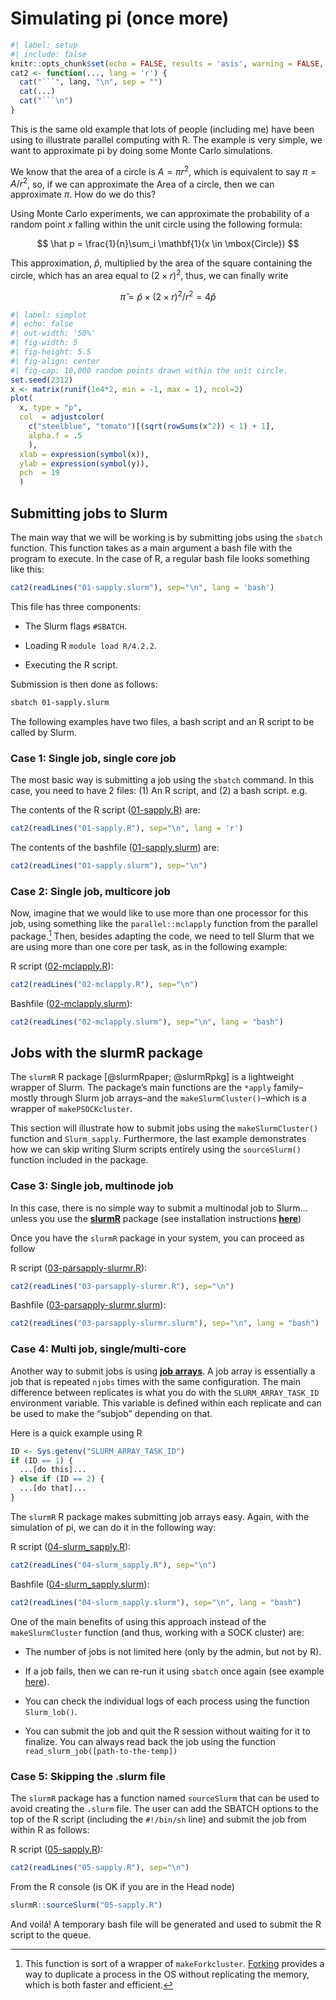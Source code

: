 # Simulating pi (once more)

```r
#| label: setup
#| include: false
knitr::opts_chunk$set(echo = FALSE, results = 'asis', warning = FALSE, comment = "")
cat2 <- function(..., lang = 'r') {
  cat("```", lang, "\n", sep = "")
  cat(...)
  cat("```\n")
}
```



This is the same old example that lots of people (including me) have been using
to illustrate parallel computing with R. The example is very simple, we want to
approximate pi by doing some Monte Carlo simulations.

We know that the area of a circle is $A = \pi r^2$, which is equivalent to say
$\pi = A/r^2$, so, if we can approximate the Area of a circle, then we can
approximate $\pi$. How do we do this?

Using Monte Carlo experiments, we can approximate the probability of a random point 
$x$ falling within the unit circle using the following formula:

$$
\hat p = \frac{1}{n}\sum_i \mathbf{1}(x \in \mbox{Circle})
$$

This approximation, $\hat p$, multiplied by the area of the square containing the circle, which
has an area equal to $(2\times r)^2$, thus, we can finally write

$$
\hat \pi = \hat p \times (2\times r)^2 / r^2 = 4 \hat p
$$

```r
#| label: simplot
#| echo: false
#| out-width: '50%'
#| fig-width: 5
#| fig-height: 5.5
#| fig-align: center
#| fig-cap: 10,000 random points drawn within the unit circle.
set.seed(2312)
x <- matrix(runif(1e4*2, min = -1, max = 1), ncol=2)
plot(
  x, type = "p",
  col  = adjustcolor(
    c("steelblue", "tomato")[(sqrt(rowSums(x^2)) < 1) + 1],
    alpha.f = .5
    ),
  xlab = expression(symbol(x)),
  ylab = expression(symbol(y)),
  pch  = 19
  )
```


## Submitting jobs to Slurm

The main way that we will be working is by submitting jobs using the `sbatch` function.
This function takes as a main argument a bash file with the program to execute.
In the case of R, a regular bash file looks something like this:

```r
cat2(readLines("01-sapply.slurm"), sep="\n", lang = 'bash')
```

This file has three components:

- The Slurm flags `#SBATCH`.

- Loading R `module load R/4.2.2`.

- Executing the R script.

Submission is then done as follows:

```bash
sbatch 01-sapply.slurm
```

The following examples have two files, a bash script and an R script to be called
by Slurm.


### Case 1: Single job, single core job

The most basic way is submitting a job using the `sbatch` command. In this
case, you need to have 2 files: (1) An R script, and (2) a bash script. e.g.

The contents of the R script ([01-sapply.R](01-sapply.R){target="_blank"}) are:


```r
cat2(readLines("01-sapply.R"), sep="\n", lang = 'r')
```


The contents of the bashfile ([01-sapply.slurm](01-sapply.slurm){target="_blank"}) are:

```r
cat2(readLines("01-sapply.slurm"), sep="\n")
```
    
### Case 2: Single job, multicore job

Now, imagine that we would like to use more than one processor for this job,
using something like the `parallel::mclapply` function from the parallel package.[^mclapply]
Then, besides adapting the code, we need to tell Slurm that we are using
more than one core per task, as in the following example:

[^mclapply]: This function is sort of a wrapper of `makeForkcluster`. [Forking](https://en.wikipedia.org/w/index.php?title=Fork_(system_call)&oldid=1145232797){target="_blank"} provides a way to duplicate a process in the OS without replicating the memory, which is both faster and efficient. 

R script ([02-mclapply.R](02-mclapply.R){target="_blank"}):

```r
cat2(readLines("02-mclapply.R"), sep="\n")
```

Bashfile ([02-mclapply.slurm](02-mclapply.slurm){target="_blank"}):

```r
cat2(readLines("02-mclapply.slurm"), sep="\n", lang = "bash")
```

## Jobs with the slurmR package 

The `slurmR` R package [@slurmRpaper; @slurmRpkg] is a lightweight wrapper of Slurm. The package's main functions are the `*apply` family--mostly through Slurm job arrays--and the `makeSlurmCluster()`--which is a wrapper of `makePSOCKcluster`. 

This section will illustrate how to submit jobs using the `makeSlurmCluster()` function and `Slurm_sapply`. Furthermore, the last example demonstrates how we can skip writing Slurm scripts entirely using the `sourceSlurm()` function included in the package.

### Case 3: Single job, multinode job

In this case, there is no simple way to submit a multinodal job to Slurm... unless
you use the [**slurmR**](https://github.com/USCbiostats/slurmR) package (see
installation instructions [**here**](https://github.com/USCbiostats/slurmR#installation))

Once you have the `slurmR` package in your system, you can proceed as follow

R script ([03-parsapply-slurmr.R](03-parsapply-slurmr.R){target="_blank"}):

```r
cat2(readLines("03-parsapply-slurmr.R"), sep="\n")
```

Bashfile ([03-parsapply-slurmr.slurm](03-parsapply-slurmr.slurm){target="_blank"}):

```r
cat2(readLines("03-parsapply-slurmr.slurm"), sep="\n", lang = "bash")
```


### Case 4: Multi job, single/multi-core

Another way to submit jobs is using [**job arrays**](https://slurm.schedmd.com/job_array.html). A job array is essentially a job
that is repeated `njobs` times with the same configuration. The main difference
between replicates is what you do with the `SLURM_ARRAY_TASK_ID` environment
variable. This variable is defined within each replicate and can be used to make
the "subjob" depending on that.

Here is a quick example using R

```r
ID <- Sys.getenv("SLURM_ARRAY_TASK_ID")
if (ID == 1) {
  ...[do this]...
} else if (ID == 2) {
  ...[do that]...
}
```

The `slurmR` R package makes submitting job arrays easy. Again, with the simulation
of pi, we can do it in the following way:

R script ([04-slurm_sapply.R](04-slurm_sapply.R){target="_blank"}):

```r
cat2(readLines("04-slurm_sapply.R"), sep="\n")
```

Bashfile ([04-slurm_sapply.slurm](04-slurm_sapply.slurm){target="_blank"}):

```r
cat2(readLines("04-slurm_sapply.slurm"), sep="\n", lang = "bash")
```


One of the main benefits of using this approach instead of the `makeSlurmCluster`
function (and thus, working with a SOCK cluster) are:

-  The number of jobs is not limited here (only by the admin, but not by R). 

-  If a job fails, then we can re-run it using `sbatch` once again (see example
   [here](https://github.com/USCbiostats/slurmR#example-2-job-resubmission){target="_blank"}).
   
-  You can check the individual logs of each process using the function `Slurm_lob()`.

-  You can submit the job and quit the R session without waiting for it to finalize.
   You can always read back the job using the function `read_slurm_job([path-to-the-temp])`
   

### Case 5: Skipping the .slurm file

The `slurmR` package has a function named `sourceSlurm` that can be used to avoid
creating the `.slurm` file. The user can add the SBATCH options to the top of 
the R script (including the `#!/bin/sh` line) and submit the job from within R
as follows:

R script ([05-sapply.R](05-sapply.R){target="_blank"}):

```r
cat2(readLines("05-sapply.R"), sep="\n")
```

From the R console (is OK if you are in the Head node)

```r
slurmR::sourceSlurm("05-sapply.R")
```

And voilá! A temporary bash file will be generated and used to submit the R script
to the queue.
